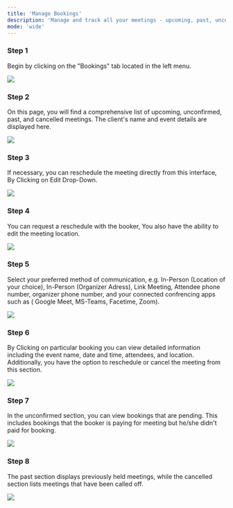 ```yaml
---
title: 'Manage Bookings'
description: 'Manage and track all your meetings - upcoming, past, unconfirmed, and canceled - easily from the Bookings tab.'
mode: 'wide'
---
```


### Step 1

Begin by clicking on the "Bookings" tab located in the left menu.

<Frame><img src="/images/bookingsTab/image1.jpg" /></Frame>

### Step 2

On this page, you will find a comprehensive list of upcoming, unconfirmed, past, and cancelled meetings. The client's name and event details are displayed here. 

<Frame><img src="/images/bookingsTab/image2.jpg" /></Frame>

### Step 3

If necessary, you can reschedule the meeting directly from this interface, By Clicking on Edit Drop-Down.

<Frame><img src="/images/bookingsTab/image4.jpg" /></Frame>

### Step 4

You can request a reschedule with the booker, You also have the ability to edit the meeting location.

<Frame><img src="/images/bookingsTab/image5.jpg" /></Frame>

### Step 5

Select your preferred method of communication, e.g. In-Person (Location of your choice), In-Person (Organizer Adress), Link Meeting, Attendee phone number, organizer phone number, and your connected confrencing apps such as ( Google Meet, MS-Teams, Facetime, Zoom).

<Frame><img src="/images/bookingsTab/image6.jpg" /></Frame>

### Step 6

By Clicking on particular booking you can view detailed information including the event name, date and time, attendees, and location. Additionally, you have the option to reschedule or cancel the meeting from this section.

<Frame><img src="/images/bookingsTab/image3.jpg" /></Frame>

### Step 7

In the unconfirmed section, you can view bookings that are pending. This includes bookings that the booker is paying for meeting but he/she didn't paid for booking.

<Frame><img src="/images/bookingsTab/image7.jpg" /></Frame>

### Step 8

The past section displays previously held meetings, while the cancelled section lists meetings that have been called off.

<Frame><img src="/images/bookingsTab/image8.jpg" /></Frame>

